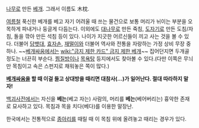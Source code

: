 [[나무]]로 만든 [[베개]]. 그래서 이름도 木枕.

[[여름]]철 푹신한 베개를 베고 자기 어려울 때 쓰는 물건으로 보통 머리가 뉘이는 부분을 오목하게 파내거나 둥글게 다듬는다. 이외에도 [[대나무]]로 만든 죽침, [[도자기]]로 만든 도침/자침, 돌을 깎아 만든 석침 등이 있다. 나이가 지긋한 어르신들이 끼고 사는 것을 볼 수 있다. 더불어 [[담뱃대]], [[효자손]], [[재떨이]]와 더불어 역사와 전통을 자랑하는 가정 상비 무장 중 하나. ~~[[베개싸움]]에서는 [[wiki:"금지 제한 카드" 금지 제한 베개]]~~ 집어던지면 두개골 정도는 너끈히 부순다. [[찜질방]]이나 [[목욕탕]] 등지에서도 찾아볼 수 있다.(다만 이쪽은 무늬만 목침이고 속은 스펀지로 채워놓은 쪽이 많다.)

'''[[베개싸움]]을 할 때 이걸 들고 상대방을 때리면 대참사(...)가 일어난다. 절대 따라하지 말자!'''

[[백괴사전]]에서는 자신을 '''베는'''(베고 자는) 사람의, 머리를 '''베는'''(베어버리는) 흉악한 존재로 묘사하고 있다. 목침과 목을 치다(베다)를 이용한 말장난.

한국에서는 전통적으로 [[종아리]]를 때릴 때 이 목침 위에 올려놓고 때리는 경우가 있다.

